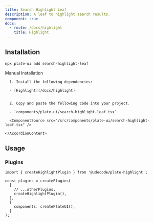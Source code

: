 ```yaml
---
title: Search Highlight Leaf
description: A leaf to highlight search results.
component: true
docs:
  - route: /docs/highlight
    title: Highlight
---
```


<ComponentExample src="/src/components/examples/PlaygroundDemo.tsx">
  <PlaygroundDemo id="highlight" />
</ComponentExample>

## Installation

```bash
npx plate-ui add search-highlight-leaf
```

<Accordion type="single" collapsible>
  <AccordionItem value="manual-installation">
    <AccordionTrigger>Manual Installation</AccordionTrigger>
    <AccordionContent>

      1. Install the following dependencies:

      - [Highlight](/docs/highlight)


      2. Copy and paste the following code into your project.

      - `components/plate-ui/search-highlight-leaf.tsx`

      <ComponentSource src="/src/components/plate-ui/search-highlight-leaf.tsx" />

    </AccordionContent>

  </AccordionItem>
</Accordion>

## Usage

### Plugins

```tsx
import { createHighlightPlugin } from '@udecode/plate-highlight';

const plugins = createPlugins(
  [
    // ...otherPlugins,
    createHighlightPlugin(),
  ],
  {
    components: createPlateUI(),
  }
);
```
